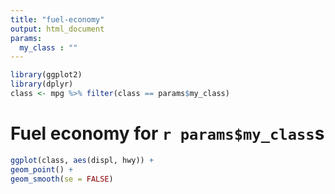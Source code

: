 ```yaml
---
title: "fuel-economy"
output: html_document
params:
  my_class : ""
---
```


```r
library(ggplot2)
library(dplyr)
class <- mpg %>% filter(class == params$my_class)
```

# Fuel economy for `r params$my_class`s

```r
ggplot(class, aes(displ, hwy)) +
geom_point() +
geom_smooth(se = FALSE)
```

